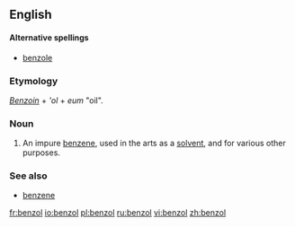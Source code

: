 ==English==

====Alternative spellings====
*[[benzole]]

===Etymology===
''[[Benzoin]]'' + {{L.}} '''ol'' + ''eum'' "oil".

===Noun===
{{en-noun}}

# {{organic chemistry}} An impure [[benzene]], used in the arts as a [[solvent]], and for various other purposes.

===See also===
*[[benzene]]

[[fr:benzol]]
[[io:benzol]]
[[pl:benzol]]
[[ru:benzol]]
[[vi:benzol]]
[[zh:benzol]]